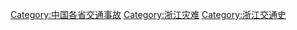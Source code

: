 [[Category:中国各省交通事故|Category:中国各省交通事故]]
[[Category:浙江灾难|Category:浙江灾难]]
[[Category:浙江交通史|Category:浙江交通史]]